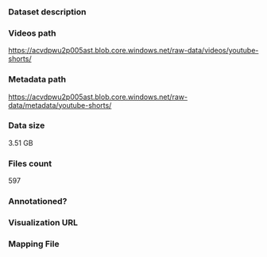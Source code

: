 ### Dataset description

### Videos path

https://acvdpwu2p005ast.blob.core.windows.net/raw-data/videos/youtube-shorts/

### Metadata path

https://acvdpwu2p005ast.blob.core.windows.net/raw-data/metadata/youtube-shorts/

### Data size

3.51 GB

### Files count

597

### Annotationed?

### Visualization URL

### Mapping File